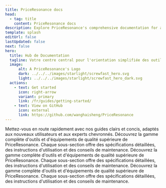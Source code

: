 ```yaml
---
title: PriceResonance docs
head:
  - tag: title
    content: PriceResonance docs
description: Explore PriceResonance's comprehensive documentation for an in-depth look at our premium tools and construction services. 
template: splash
editUrl: false
lastUpdated: false
next: false
hero:
  title: Hub de Documentation
  tagline: Votre centre central pour l'orientation simplifiée des outils, les documents de service détaillés et le soutien aux projets.
  image:
      alt: A PriceResonance's Logo
      dark: ../../../images/starlight/screwfast_hero.svg
      light: ../../../images/starlight/screwfast_hero_dark.svg
  actions:
    - text: Get started
      icon: right-arrow
      variant: primary
      link: /fr/guides/getting-started/
    - text: View on GitHub
      icon: external
      link: https://github.com/wanghaisheng/PriceResonance
---
```


<CardGrid stagger>

  <Card title="Guides de Démarrage Rapide" icon="document">
    Mettez-vous en route rapidement avec nos guides clairs et concis, adaptés aux nouveaux utilisateurs et aux experts chevronnés.
  </Card>

  <Card title="Outils et Équipements" icon="seti:eslint">
    Découvrez la gamme complète d'outils et d'équipements de qualité supérieure de PriceResonance. Chaque sous-section offre des spécifications détaillées, des instructions d'utilisation et des conseils de maintenance.
  </Card>

   <Card title="Services de Construction" icon="seti:puppet">
    Découvrez la gamme complète d'outils et d'équipements de qualité supérieure de PriceResonance. Chaque sous-section offre des spécifications détaillées, des instructions d'utilisation et des conseils de maintenance.
  </Card>

   <Card title="Sujets Avancés" icon="seti:terraform">
    Découvrez la gamme complète d'outils et d'équipements de qualité supérieure de PriceResonance. Chaque sous-section offre des spécifications détaillées, des instructions d'utilisation et des conseils de maintenance.
  </Card>
</CardGrid>
